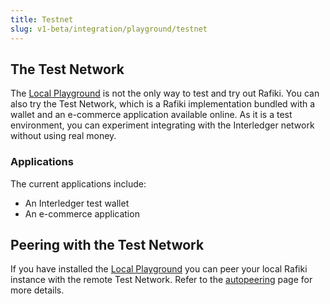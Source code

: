 ```yaml
---
title: Testnet
slug: v1-beta/integration/playground/testnet
---
```



## The Test Network

The [Local Playground](/v1-beta/integration/playground/overview/) is not the only way to test and try out Rafiki. You can also try the Test Network, which is a Rafiki implementation bundled with a wallet and an e-commerce application available online. As it is a test environment, you can experiment integrating with the Interledger network without using real money.

### Applications

The current applications include:

* <LinkOut href="https://wallet.interledger-test.dev/">
    An Interledger test wallet
  </LinkOut>
* <LinkOut href="https://boutique.interledger-test.dev/products">
    An e-commerce application
  </LinkOut>

## Peering with the Test Network

If you have installed the [Local Playground](/v1-beta/integration/playground/overview/) you can peer your local Rafiki instance with the remote Test Network. Refer to the [autopeering](/v1-beta/integration/playground/autopeering/) page for more details.

